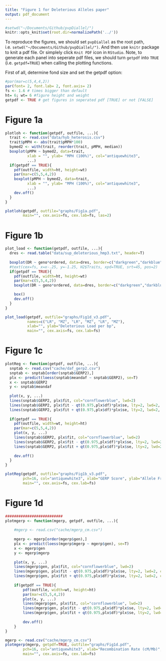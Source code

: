 ```yaml
---
title: "Figure 1 for Deleterious Alleles paper"
output: pdf_document
---
```


```r
#setwd("~/Documents/Github/pvpDiallel/")
knitr::opts_knit$set(root.dir=normalizePath('../'))
```

To reproduce the figures, we should set `pvpDiallel` as the root path, i.e. `setwd("~/Documents/Github/pvpDiallel/")`. And then use `knitr` package to knit a pdf file. Or simplely click `Knit PDF` icon in `RStudio`. Note, to generate each panel into seperate pdf files, we should turn `getpdf` into `TRUE` (i.e. `getpdf=TRUE`) when calling the plotting functions.

First of all, determine fond size and set the getpdf option:
```r
#par(mar=c(5,4,4,2))
par(font= 2, font.lab= 2, font.axis= 2)
fs <- 1.6 # times bigger than default
ht= 6; wt= 6 #figure height and weight
getpdf <- TRUE # get figures in seperated pdf [TRUE] or not [FALSE]
```


# Figure 1a

```r
plotloh <- function(getpdf, outfile, ...){
  trait <- read.csv("data/hyb_heterosis.csv")
  trait$pMPH <- abs(trait$pMPH*100)
  bymed2 <- with(trait, reorder(trait, pMPH, median))
  boxplot(pMPH ~ bymed2, data=trait,
          xlab = "", ylab= "MPH (100%)", col="antiquewhite3", 
          ...)
  if(getpdf == TRUE){
    pdf(outfile, width=ht, height=wt)
    par(mar=c(5,5,4,2))
    boxplot(pMPH ~ bymed2, data=trait,
          xlab = "", ylab= "MPH (100%)", col="antiquewhite3", 
          ...)
    dev.off()
  }
}

plotloh(getpdf, outfile="graphs/Fig1a.pdf",
        main="", cex.axis=fs, cex.lab=fs, las=2)
```

# Figure 1b

```r
plot_load <- function(getpdf, outfile, ...){
  dres <- read.table("data/sup_deleterious_hmp3.txt", header=T)
  
  boxplot(DR ~ geno*ordered, data=dres, border=c("darkgreen","darkblue"), col="grey",  ...)
  #text(cex=fs, x=x-.25, y=-1.25, H2$Traits, xpd=TRUE, srt=45, pos=2)
  if(getpdf == TRUE){
    pdf(outfile, width=ht, height=wt)
    par(mar=c(5,5,4,2))
    boxplot(DR ~ geno*ordered, data=dres, border=c("darkgreen","darkblue"), col="grey",  ...)

    box()
    dev.off()
  }
}

plot_load(getpdf, outfile="graphs/Fig1d_v3.pdf",
          names=c("LR", "MZ", "LR", "MZ", "LR", "MZ"),
          xlab="", ylab="Deleterious Load per bp",
          main="", cex.axis=fs, cex.lab=fs)

```

# Figure 1c

```r
plotReg <- function(getpdf, outfile, ...){
  snptab <- read.csv("cache/daf_gerp2.csv")
  snptab <- snptab[order(snptab$GERP2),]
  plx <- predict(loess(snptab$meandaf ~ snptab$GERP2), se=T)
  x <- snptab$GERP2
  y <- snptab$meandaf
 
  plot(x, y, ...)
  lines(snptab$GERP2, plx$fit, col="cornflowerblue", lwd=2)
  lines(snptab$GERP2, plx$fit - qt(0.975,plx$df)*plx$se, lty=2, lwd=2, col="black")
  lines(snptab$GERP2, plx$fit + qt(0.975,plx$df)*plx$se, lty=2, lwd=2, col="black")
  
  if(getpdf == TRUE){
    pdf(outfile, width=wt, height=ht)
    par(mar=c(5,5,4,2))
    plot(x, y, ...)
    lines(snptab$GERP2, plx$fit, col="cornflowerblue", lwd=2)
    lines(snptab$GERP2, plx$fit - qt(0.975,plx$df)*plx$se, lty=2, lwd=2, col="black")
    lines(snptab$GERP2, plx$fit + qt(0.975,plx$df)*plx$se, lty=2, lwd=2, col="black")
  
    dev.off()
  }
}

plotReg(getpdf, outfile="graphs/Fig1b_v3.pdf",
        pch=16, col="antiquewhite3", xlab="GERP Score", ylab="Allele Frequency", 
        main="", cex.axis=fs, cex.lab=fs)
```

# Figure 1d


```r
##########################
plotmgerp <- function(mgerp, getpdf, outfile, ...){
    
    #mgerp <- read.csv("cache/mgerp_cm.csv")
    
    mgerp <- mgerp[order(mgerp$gen),]
    plx <- predict(loess(mgerp$mgerp ~ mgerp$gen), se=T)
    x <- mgerp$gen
    y <- mgerp$mgerp
    
    plot(x, y, ...)
    lines(mgerp$gen, plx$fit, col="cornflowerblue", lwd=2)
    lines(mgerp$gen, plx$fit - qt(0.975,plx$df)*plx$se, lty=2, lwd=2, col="black")
    lines(mgerp$gen, plx$fit + qt(0.975,plx$df)*plx$se, lty=2, lwd=2, col="black")
    
    if(getpdf == TRUE){
        pdf(outfile, width=wt, height=ht)
        par(mar=c(5,5,4,2))
        plot(x, y, ...)
        lines(mgerp$gen, plx$fit, col="cornflowerblue", lwd=2)
        lines(mgerp$gen, plx$fit - qt(0.975,plx$df)*plx$se, lty=2, lwd=2, col="black")
        lines(mgerp$gen, plx$fit + qt(0.975,plx$df)*plx$se, lty=2, lwd=2, col="black")
        
        dev.off()
    }
}

mgerp <- read.csv("cache/mgerp_cm.csv")
plotmgerp(mgerp, getpdf=TRUE, outfile="graphs/Fig1d.pdf",
        pch=16, col="antiquewhite3", xlab="Recombination Rate (cM/Mb)", ylab="GERP Score", 
        main="", cex.axis=fs, cex.lab=fs)
```




